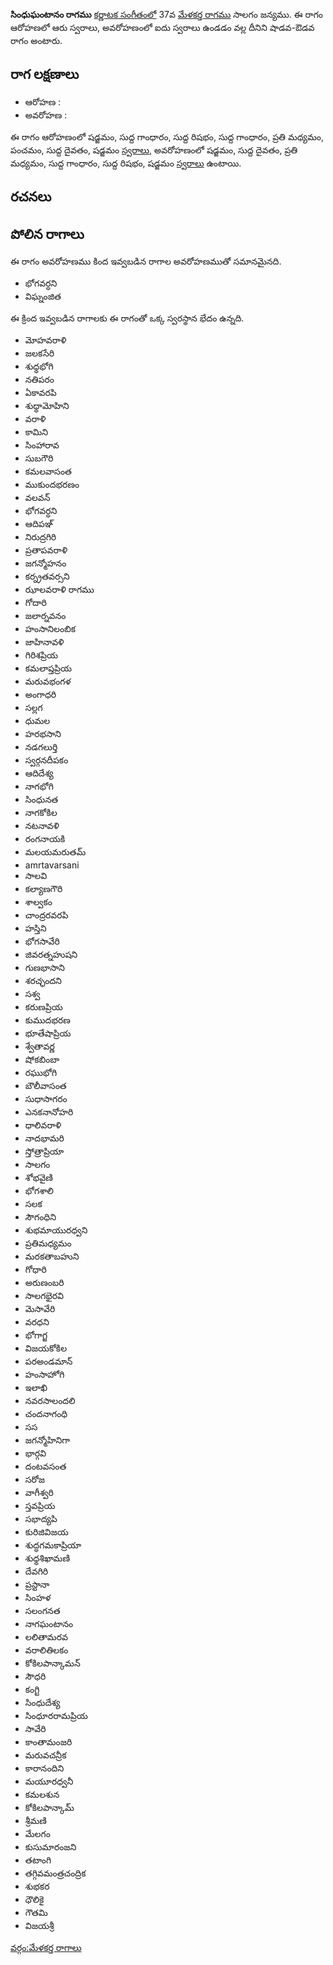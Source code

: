 {{Infobox ragam
	| name          	= సింధుఘంటానం
	| synonym	    	= 
	| mela          	= 
	| chakra        	= 
	| janaka        	= 
	| type          	= శాడవ-ఔడవ
	| arohanam      	= {{svaraC|S|G1|R1|G1|M2|P|D1|S'}} 
	| avarohanam    	= {{svaraC|S'|D1|M2|G1|R1|S}}
	| jeeva         	=
	| chhaya        	=
	| nyasa         	=
	| vishesha      	= 
	| equivalent  		= 
}}
{{కర్ణాటక సంగీత రాగాలు}}
'''సింధుఘంటానం రాగము''' [[కర్ణాటక సంగీతం]]లో 37వ [[మేళకర్త రాగము]] సాలగం జన్యము.  ఈ రాగం ఆరోహణలో ఆరు స్వరాలు, అవరోహణంలో ఐదు స్వరాలు ఉండడం వల్ల దీనిని షాడవ-ఔడవ రాగం అంటారు.


==రాగ లక్షణాలు==


* ఆరోహణ : {{svaraC|S|G1|R1|G1|M2|P|D1|S'}} 
* అవరోహణ : {{svaraC|S'|D1|M2|G1|R1|S}}

ఈ రాగం ఆరోహణంలో షడ్జమం, సుద్ద గాంధారం, సుద్ద రిషభం, సుద్ద గాంధారం, ప్రతి మధ్యమం, పంచమం, సుద్ద దైవతం, షడ్జమం [[స్వరాలు]], అవరోహణంలో షడ్జమం, సుద్ద దైవతం, ప్రతి మధ్యమం, సుద్ద గాంధారం, సుద్ద రిషభం, షడ్జమం [[స్వరాలు]] ఉంటాయి.

==రచనలు==



==పోలిన రాగాలు==
ఈ రాగం అవరోహణము కింద ఇవ్వబడిన రాగాల అవరోహణముతో సమానమైనది.
* భోగవర్ధని
* విఘ్నంజిత

ఈ క్రింద ఇవ్వబడిన రాగాలకు ఈ రాగంతో ఒక్క స్వరస్థాన భేదం ఉన్నది.
* మోహవరాళి
* జలకసేరి
* శుధ్ధభోగి
* నతిపరం
* ఏకావరపి
* శుధ్ధామోహిని
* వరాళి
* కామిని
* సింహారావ
* సుబగౌరి
* కమలవాసంత
* ముకుందభరణం
* వలవన్
* భోగవర్ధని
* ఆదిపఞ్
* నిరుద్రగిరి
* ప్రతాపవరాళి
* జగన్మోహనం
* కర్న్రతవర్సని
* ఝాలవరాళి రాగము
* గోదారి
* జలార్నవనం
* హంసానిలంబిక
* జాహినావళి
* గిరిశప్రియ
* కమలాప్తప్రియ
* మరువభంగళ
* అంగాధరి
* సల్లగ
* ధుమల
* హరభసాని
* నడగలుర్తి
* స్వర్గనదీపకం
* ఆదిదేశ్య
* నాగభోగి
* సింధునత
* నాగకోకిల
* నటనావళి
* రంగనాయకి
* మలయమరుతమ్
* amrtavarsani
* సాలవి
* కల్యాణగౌరి
* శాల్వకం
* చాంద్రరవరపి
* హస్తిని
* భోగసావేరి
* జివరత్నహుషని
* గుణభాసాని
* శరచ్ఛందని
* సశ్వ
* కరుణప్రియ
* కుముదభరణ
* భూతేషాప్రియ
* శ్వేతావర్ణ
* షోకబింబా
* రఘుభోగి
* బౌలీవాసంత
* సుధాసాగరం
* ఎనకనానోహరి
* ధాలివరాళి
* నాదభామరి
* స్తోత్రాప్రియా
* సాలగం
* శోభవైణి
* భోగశాలి
* సలక
* సౌగంధిని
* శుభమాయురధ్వని
* ప్రతిమధ్యమం
* మరకతాబహుని
* గోధారి
* అరుణంబరి
* సాలగభైరవి
* మెసావేరి
* వరధని
* భోగాగ్జ
* విజయకోకిల
* పరఅండమాన్
* హంసాహోగి
* ఇలాఖి
* నవరసాలందలి
* చందనాగంధి
* సస
* జగన్మోహినిగా
* భార్గవి
* దంటవసంత
* సరోజ
* వాగీశ్వరి
* స్తవప్రియ
* సభాద్యపి
* కురిజివిజయ
* శుద్ధగమకాప్రియా
* శుధ్ధశిఖామణి
* దేవగిరి
* ప్రస్టానా
* సింహళ
* సలంగనత
* నాగఘంటానం
* లలితామరవ
* వరాలితిలకం
* కోకిలపాన్కామన్
* సౌధరి
* కంగ్టి
* సింధుదేశ్య
* సింధూరరామప్రియ
* సావేరి
* కాంతామంజరి
* మరువచన్రీక
* కారానందిని
* మయూరధ్వనీ
* కమలశున
* కోకిలపాన్కామ్
* శ్రీమణి
* మేలగం
* కుసుమారంజని
* తటాంగి
* తగ్గివమంత్రచంద్రిక
* శుభకర
* ధౌలికై
* గౌతమి
* విజయశ్రీ



[[వర్గం:మేళకర్త రాగాలు]]